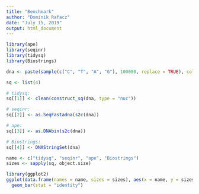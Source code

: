 ```yaml
---
title: "Benchmark"
author: "Dominik Rafacz"
date: "July 15, 2019"
output: html_document
---
```


```r
library(ape)
library(seqinr)
library(tidysq)
library(Biostrings)

dna <- paste(sample(c("C", "T", "A", "G"), 100000, replace = TRUE), collapse = "")

sq <- list(4)

# tidysq:
sq[[1]] <- clean(construct_sq(dna, type = "nuc"))

# seqinr:
sq[[2]] <- as.SeqFastadna(s2c(dna))

# ape:
sq[[3]] <- as.DNAbin(s2c(dna))

# Biostrings:
sq[[4]] <- DNAStringSet(dna)

name <- c("tidysq", "seqinr", "ape", "Biostrings")
sizes <- sapply(sq, object.size)

library(ggplot2)
ggplot(data.frame(names = name, sizes = sizes), aes(x = name, y = sizes)) +
  geom_bar(stat = "identity")

```

